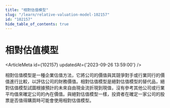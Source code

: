 ```yaml
---
title: "相對估值模型"
slug: "/learn/relative-valuation-model-102157"
id: "102157"
hide_table_of_contents: true
---
```



# 相對估值模型

<ArticleMeta id={102157} updatedAt={'2023-09-26 13:59:00'} />
<div className='border-solid border-b border-t-0 my-4 border-[var(--ifm-color-gray-300)]' />

相對估值模型是一種企業估值方法，它將公司的價值與其競爭對手或行業同行的價值進行比較，以評估公司的財務價值。相對估值模型是絕對估值模型的替代品，絕對估值模型試圖根據預計的未來自由現金流折現到現值，沒有參考其他公司或行業平均值來確定公司的內在價值。與絕對估值模型一樣，投資者在確定一家公司的股票是否值得購買時可能會使用相對估值模型。
